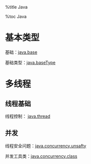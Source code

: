 
%title Java

%toc Java

= 基本类型 =

基础：[[java.base]]

基础类型：[[java.baseType]]

= 多线程 =

== 线程基础 ==

线程控制： [[java.thread]]

== 并发 ==

线程安全问题：[[java.concurrency.unsafty]]

并发工具类：[[java.concurrency.class]]




